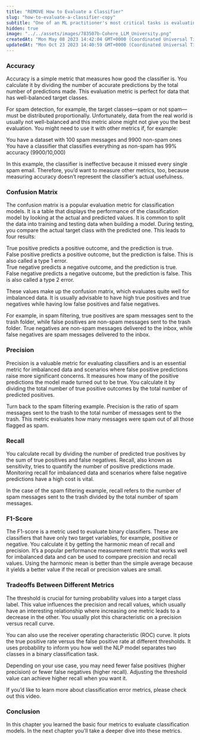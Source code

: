 ```yaml
---
title: "REMOVE How to Evaluate a Classifier"
slug: "how-to-evaluate-a-classifier-copy"
subtitle: "One of an ML practitioner's most critical tasks is evaluating the model's performance. This is a crucial step because it demonstrates the level of quality and readiness of the model to perform in production environments.   This section will teach you the various metrics used to evaluate a classification model. These metrics will help you track overfitting or underfitting scenarios, leading to improved model quality."
hidden: true
image: "../../assets/images/783507b-Cohere_LLM_University.png"
createdAt: "Mon May 08 2023 14:42:04 GMT+0000 (Coordinated Universal Time)"
updatedAt: "Mon Oct 23 2023 14:40:59 GMT+0000 (Coordinated Universal Time)"
---
```

### Accuracy

Accuracy is a simple metric that measures how good the classifier is. You calculate it by dividing the number of accurate predictions by the total number of predictions made. This evaluation metric is perfect for data that has well-balanced target classes. 

For spam detection, for example, the target classes—spam or not spam—must be distributed proportionally. Unfortunately, data from the real world is usually not well-balanced and this metric alone might not give you the best evaluation. You might need to use it with other metrics if, for example:

You have a dataset with 100 spam messages and 9900 non-spam ones  
You have a classifier that classifies everything as non-spam has 99% accuracy (9900/10,000)

In this example, the classifier is ineffective because it missed every single spam email. Therefore, you’d want to measure other metrics, too, because measuring accuracy doesn’t represent the classifier’s actual usefulness.

### Confusion Matrix

The confusion matrix is a popular evaluation metric for classification models. It is a table that displays the performance of the classification model by looking at the actual and predicted values. It is common to split the data into training and testing data when building a model. During testing, you compare the actual target class with the predicted one. This leads to four results:

True positive predicts a positive outcome, and the prediction is true.  
False positive predicts a positive outcome, but the prediction is false. This is also called a type 1 error.  
True negative predicts a negative outcome, and the prediction is true.  
False negative predicts a negative outcome, but the prediction is false. This is also called a type 2 error.

These values make up the confusion matrix, which evaluates quite well for imbalanced data. It is usually advisable to have high true positives and true negatives while having low false positives and false negatives.

For example, in spam filtering, true positives are spam messages sent to the trash folder, while false positives are non-spam messages sent to the trash folder. True negatives are non-spam messages delivered to the inbox, while false negatives are spam messages delivered to the inbox.

### Precision

Precision is a valuable metric for evaluating classifiers and is an essential metric for imbalanced data and scenarios where false positive predictions raise more significant concerns. It measures how many of the positive predictions the model made turned out to be true. You calculate it by dividing the total number of true positive outcomes by the total number of predicted positives. 

Turn back to the spam filtering example. Precision is the ratio of spam messages sent to the trash to the total number of messages sent to the trash. This metric evaluates how many messages were spam out of all those flagged as spam.

### Recall

You calculate recall by dividing the number of predicted true positives by the sum of true positives and false negatives. Recall, also known as sensitivity, tries to quantify the number of positive predictions made. Monitoring recall for imbalanced data and scenarios where false negative predictions have a high cost is vital.

In the case of the spam filtering example, recall refers to the number of spam messages sent to the trash divided by the total number of spam messages.

### F1-Score

The F1-score is a metric used to evaluate binary classifiers. These are classifiers that have only two target variables, for example, positive or negative. You calculate it by getting the harmonic mean of recall and precision. It’s a popular performance measurement metric that works well for imbalanced data and can be used to compare precision and recall values. Using the harmonic mean is better than the simple average because it yields a better value if the recall or precision values are small.

### Tradeoffs Between Different Metrics

The threshold is crucial for turning probability values into a target class label. This value influences the precision and recall values, which usually have an interesting relationship where increasing one metric leads to a decrease in the other. You usually plot this characteristic on a precision versus recall curve. 

You can also use the receiver operating characteristic (ROC) curve. It plots the true positive rate versus the false positive rate at different thresholds. It uses probability to inform you how well the NLP model separates two classes in a binary classification task.

Depending on your use case, you may need fewer false positives (higher precision) or fewer false negatives (higher recall). Adjusting the threshold value can achieve higher recall when you want it.

If you’d like to learn more about classification error metrics, please check out this video.

### Conclusion

In this chapter you learned the basic four metrics to evaluate classification models. In the next chapter you'll take a deeper dive into these metrics.
